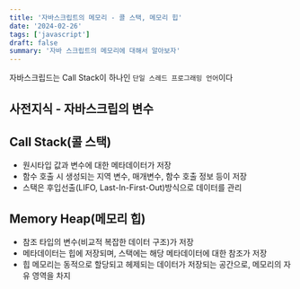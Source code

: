```yaml
---
title: '자바스크립트의 메모리 - 콜 스택, 메모리 힙'
date: '2024-02-26'
tags: ['javascript']
draft: false
summary: '자바 스크립트의 메모리에 대해서 알아보자'
---
```


<TOCInline toc={props.toc} toHeading={4} />

자바스크립드는 Call Stack이 하나인 `단일 스레드 프로그래밍 언어`이다

## 사전지식 - 자바스크립의 변수

## Call Stack(콜 스택)

- 원시타입 값과 변수에 대한 메타데이터가 저장
- 함수 호출 시 생성되는 지역 변수, 매개변수, 함수 호출 정보 등이 저장
- 스택은 후입선출(LIFO, Last-In-First-Out)방식으로 데이터를 관리

## Memory Heap(메모리 힙)

- 참조 타입의 변수(비교적 복잡한 데이터 구조)가 저장
- 메타데이터는 힙에 저장되며, 스택에는 해당 메타데이터에 대한 참조가 저장
- 힙 메모리는 동적으로 할당되고 헤제되는 데이터가 저장되는 공간으로, 메모리의 자유 영역을 차지
